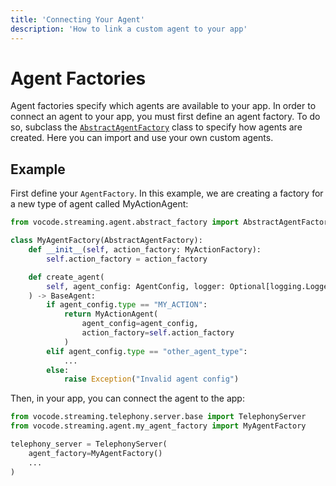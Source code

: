 ```yaml
---
title: 'Connecting Your Agent'
description: 'How to link a custom agent to your app'
---
```


# Agent Factories

Agent factories specify which agents are available to your app. In order to connect an agent to your app, you must first define an agent factory. To do so, subclass the [`AbstractAgentFactory`](https://github.com/vocodedev/vocode-python/blob/main/vocode/streaming/agent/abstract_factory.py) class to specify how agents are created. Here you can import and use your own custom agents.

## Example

First define your `AgentFactory`. In this example, we are creating a factory for a new type of agent called MyActionAgent:

```python
from vocode.streaming.agent.abstract_factory import AbstractAgentFactory

class MyAgentFactory(AbstractAgentFactory):
    def __init__(self, action_factory: MyActionFactory):
        self.action_factory = action_factory

    def create_agent(
        self, agent_config: AgentConfig, logger: Optional[logging.Logger] = None
    ) -> BaseAgent:
        if agent_config.type == "MY_ACTION":
            return MyActionAgent(
                agent_config=agent_config,
                action_factory=self.action_factory
            )
        elif agent_config.type == "other_agent_type":
            ...
        else:
            raise Exception("Invalid agent config")
```

Then, in your app, you can connect the agent to the app:

```python
from vocode.streaming.telephony.server.base import TelephonyServer
from vocode.streaming.agent.my_agent_factory import MyAgentFactory

telephony_server = TelephonyServer(
    agent_factory=MyAgentFactory()
    ...
)
```
